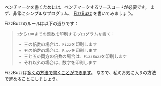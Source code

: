 ベンチマークを書くためには、ベンチマークするソースコードが必要です。
まず、非常にシンプルなプログラム、
[FizzBuzz](https://en.wikipedia.org/wiki/Fizz_buzz#Programming) を書いてみましょう。

FizzBuzzのルールは以下の通りです：

> `1`から`100`までの整数を印刷するプログラムを書く：
> - 三の倍数の場合は、`Fizz`を印刷します
> - 五の倍数の場合は、`Buzz`を印刷します
> - 三と五の両方の倍数の場合は、`FizzBuzz`を印刷します
> - それ以外の場合は、数字を印刷します

FizzBuzzは[多くの方法で書くことができます](https://rosettacode.org/wiki/FizzBuzz)。
なので、私のお気に入りの方法で進めることにしましょう。